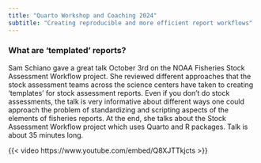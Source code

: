 ```yaml
---
title: "Quarto Workshop and Coaching 2024"
subtitle: "Creating reproducible and more efficient report workflows"
---
```


### What are 'templated' reports?

Sam Schiano gave a great talk October 3rd on the NOAA Fisheries Stock Assessment Workflow project. She reviewed different approaches that the stock assessment teams across the science centers have taken to creating 'templates' for stock assessment reports. Even if you don't do stock assessments, the talk is very informative about different ways one could approach the problem of standardizing and scripting aspects of the elements of fisheries reports. At the end, she talks about the Stock Assessment Workflow project which uses Quarto and R packages.  Talk is about 35 minutes long. 

{{< video https://www.youtube.com/embed/Q8XJTTkjcts >}}


<br/><br/>



